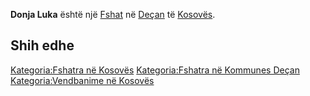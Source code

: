 {{Fshat në Kosovës
 | Emri                = Donja Luka
| sqi_V_name = Luka e Ulët
| sqi_V_FULL_NAME_RO = Luka e Ulët Llukë e Poshtme Lluka e Poshtem Lluka e Poshtme
| sqi_V_FULL_NAME_ND_RO = Luka e Ulet Lluke e Poshtme Lluka e Poshtem Lluka e Poshtme
| sqi_V_SORT_NAME_RG = LUKAEULET LLUKEEPOSHTME LLUKAEPOSHTEM LLUKAEPOSHTME
| sqi_V_FULL_NAME_RG = Luka e Ulët Llukë e Poshtme Lluka e Poshtem Lluka e Poshtme
| sqi_V_FULL_NAME_ND_RG = Luka e Ulet Lluke e Poshtme Lluka e Poshtem Lluka e Poshtme
| srp_N_name = Donja Luka
| srp_N_FULL_NAME_RO = Donja Luka
| srp_N_FULL_NAME_ND_RO = Donja Luka
| srp_N_SORT_NAME_RG = DONJALUKA
| srp_N_FULL_NAME_RG = Donja Luka
| srp_N_FULL_NAME_ND_RG = Donja Luka

 | Emri (Rasa dhanore) = 
 | Figura              = 
 | Shteti              = Kosovo
 | Komuna              = Deçan
 | Kodi postar         = 
 | Sipërfaqja          = 

 | Popullsia           = 

 | Regj. i popullsisë  = 
 | Dend. e popullsisë  = 
 | Faqja zyrtare       = 
 <!--- Koordinatat ----> 
 | Gjerësia            = 42.545833
 | Gjatësia            = 20.335556
 | Lartësia            = 
}}
'''Donja Luka''' është një [[Fshat]] në [[Deçan]] të [[Kosovës]].

<!-- == Gjeografia == -->
<!-- == Historia == -->
<!-- == Demografia == -->
== Shih edhe ==
{{Komuna Deçan}}
{{Kosovo-Administrata-Cung}}

[[Kategoria:Fshatra në Kosovës]]
[[Kategoria:Fshatra në Kommunes Deçan]]
[[Kategoria:Vendbanime në Kosovës]]
